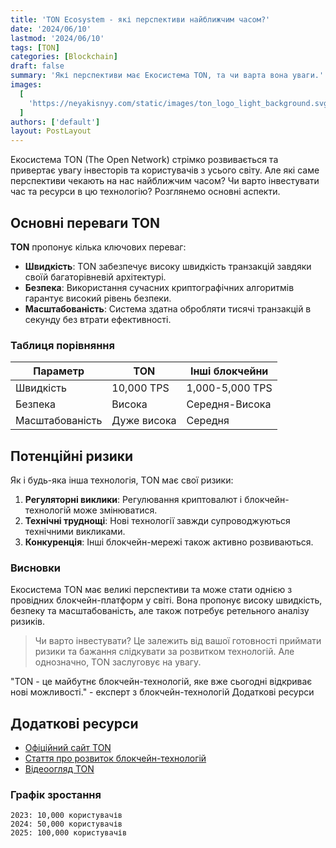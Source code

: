 ```yaml
---
title: 'TON Ecosystem - які перспективи найближчим часом?'
date: '2024/06/10'
lastmod: '2024/06/10'
tags: [TON]
categories: [Blockchain]
draft: false
summary: 'Які перспективи має Екосистема TON, та чи варта вона уваги.'
images:
  [
    'https://neyakisnyy.com/static/images/ton_logo_light_background.svg',
  ]
authors: ['default']
layout: PostLayout
---
```


Екосистема TON (The Open Network) стрімко розвивається та привертає увагу інвесторів та користувачів з усього світу. Але які саме перспективи чекають на нас найближчим часом? Чи варто інвестувати час та ресурси в цю технологію? Розглянемо основні аспекти.

## Основні переваги TON

**TON** пропонує кілька ключових переваг:

- **Швидкість**: TON забезпечує високу швидкість транзакцій завдяки своїй багаторівневій архітектурі.
- **Безпека**: Використання сучасних криптографічних алгоритмів гарантує високий рівень безпеки.
- **Масштабованість**: Система здатна обробляти тисячі транзакцій в секунду без втрати ефективності.

### Таблиця порівняння

| Параметр        | TON            | Інші блокчейни  |
|-----------------|----------------|-----------------|
| Швидкість       | 10,000 TPS     | 1,000-5,000 TPS |
| Безпека         | Висока         | Середня-Висока  |
| Масштабованість | Дуже висока    | Середня         |

## Потенційні ризики

Як і будь-яка інша технологія, TON має свої ризики:

1. **Регуляторні виклики**: Регулювання криптовалют і блокчейн-технологій може змінюватися.
2. **Технічні труднощі**: Нові технології завжди супроводжуються технічними викликами.
3. **Конкуренція**: Інші блокчейн-мережі також активно розвиваються.

### Висновки

Екосистема TON має великі перспективи та може стати однією з провідних блокчейн-платформ у світі. Вона пропонує високу швидкість, безпеку та масштабованість, але також потребує ретельного аналізу ризиків.

> Чи варто інвестувати? Це залежить від вашої готовності приймати ризики та бажання слідкувати за розвитком технологій. Але однозначно, TON заслуговує на увагу.

"TON - це майбутнє блокчейн-технологій, яке вже сьогодні відкриває нові можливості." - експерт з блокчейн-технологій
Додаткові ресурси

## Додаткові ресурси

- [Офіційний сайт TON](https://ton.org)
- [Стаття про розвиток блокчейн-технологій](https://example.com/article)
- [Відеоогляд TON](https://youtube.com/example)


### Графік зростання

```graph
2023: 10,000 користувачів
2024: 50,000 користувачів
2025: 100,000 користувачів
